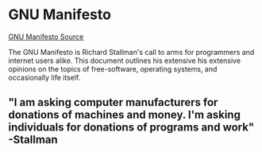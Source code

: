 # GNU Manifesto

[GNU Manifesto Source](https://www.gnu.org/gnu/manifesto.html)

The GNU Manifesto is Richard Stallman's call to arms for programmers and internet users alike. This document outlines his extensive his
extensive opinions on the topics of free-software, operating systems, and occasionally life itself. 

## "I am asking computer manufacturers for donations of machines and money. I'm asking individuals for donations of programs and work" -Stallman

